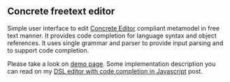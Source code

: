 == Concrete freetext editor ==
Simple user interface to edit [http://concrete-editor.org/ Concrete Editor] compliant metamodel in free text manner.
It provides code completion for language syntax and object references.
It uses single grammar and parser to provide input parsing and to support code completion.

Please take a look on [http://mstefaniuk.github.com/Concrete-Freetext/editor/index.html demo page].
Some implementation description you can read on my [http://eutechne.stefaniuk.info/2011/10/dsl-editor-with-code-completion-in.html DSL editor with code completion in Javascript] post. 